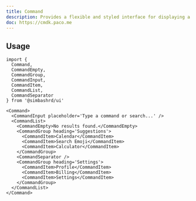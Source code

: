 ```yaml
---
title: Command
description: Provides a flexible and styled interface for displaying a list of commands or options.
doc: https://cmdk.paco.me
---
```


<ComponentPreview name='command/command' />

## Usage

```tsx
import {
  Command,
  CommandEmpty,
  CommandGroup,
  CommandInput,
  CommandItem,
  CommandList,
  CommandSeparator
} from '@simbashrd/ui'
```

```tsx
<Command>
  <CommandInput placeholder='Type a command or search...' />
  <CommandList>
    <CommandEmpty>No results found.</CommandEmpty>
    <CommandGroup heading='Suggestions'>
      <CommandItem>Calendar</CommandItem>
      <CommandItem>Search Emoji</CommandItem>
      <CommandItem>Calculator</CommandItem>
    </CommandGroup>
    <CommandSeparator />
    <CommandGroup heading='Settings'>
      <CommandItem>Profile</CommandItem>
      <CommandItem>Billing</CommandItem>
      <CommandItem>Settings</CommandItem>
    </CommandGroup>
  </CommandList>
</Command>
```
